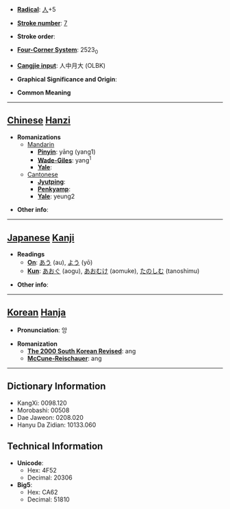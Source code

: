 * '''[[Wiktionary:Chinese radical index| Radical]]''': [[Wiktionary:Chinese radical index 人|人]]+5

* '''[[Wiktionary:Chinese total strokes index|Stroke number]]''': [[Wiktionary:Chinese total strokes index 7|7]]

* '''Stroke order''': 

* '''[[Wiktionary:Chinese four corner index|Four-Corner System]]''': 2523<sub>0</sub>

* '''[[Wiktionary:Chinese Cangjie index|Cangjie input]]''': 人中月大 (OLBK)

* '''Graphical Significance and Origin''': 

* '''Common Meaning'''

----

== [[Chinese]] [[Hanzi]] ==

* '''Romanizations'''
** [[Mandarin]]
*** '''[[Pinyin]]''': yāng (yang1)
*** '''[[Wade-Giles]]''': yang<sup>1</sup>
*** '''[[Yale]]''': 
**[[Cantonese]]
***'''[[Jyutping]]''':
***'''[[Penkyamp]]''': 
***'''[[Yale]]''': yeung2

* '''Other info''': 

----

== [[Japanese]] [[Kanji]] ==

* '''Readings'''
** '''[[On]]''': [[あう]] (au), [[よう]] (yō)
** '''[[Kun]]''': [[あおぐ]] (aogu), [[あおむけ]] (aomuke), [[たのしむ]] (tanoshimu)

* '''Other info''':  

----

== [[Korean]] [[Hanja]] ==

* '''Pronunciation''': 앙

* '''Romanization'''
** '''[[The 2000 South Korean Revised Romanization|The 2000 South Korean Revised]]''': ang
** '''[[McCune-Reischauer]]''': ang

----

== Dictionary Information ==

* KangXi: 0098.120
* Morobashi: 00508
* Dae Jaweon: 0208.020
* Hanyu Da Zidian: 10133.060

== Technical Information ==

* '''Unicode''':
** Hex: 4F52
** Decimal: 20306
* '''Big5''':
** Hex: CA62
** Decimal: 51810